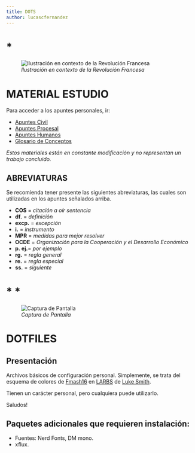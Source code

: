```yaml
---
title: DOTS
author: lucascfernandez
---
```


# *

![*Ilustración en contexto de la Revolución Francesa*](liq.png?raw=true)



# MATERIAL ESTUDIO

Para acceder a los apuntes personales, ir:

* [Apuntes Civil](https://github.com/lucascfernandez/dots/blob/main/civil.html)
* [Apuntes Procesal](https://github.com/lucascfernandez/dots/blob/main/procesal.html)
* [Apuntes Humanos](https://github.com/lucascfernandez/dots/blob/main/humanos.html)
* [Glosario de Conceptos](https://github.com/lucascfernandez/dots/blob/main/conceptos.html)

*Estos materiales están en constante modificación y no representan un trabajo concluido.*

## ABREVIATURAS

Se recomienda tener presente las siguientes abreviaturas, las cuales son utilizadas en los apuntes señalados arriba.

+ **COS**   = *citación a oír sentencia*
+ **df.**   = *definición*
+ **excp.** = *excepción*
+ **i.**   = *instrumento*
+ **MPR**   = *medidas para mejor resolver*
+ **OCDE**  = *Organización para la Cooperación y el Desarrollo Económico*
+ **p. ej.**= *por ejemplo*
+ **rg.**   = *regla general*
+ **re.**   = *regla especial*
+ **ss.**   = *siguiente*

# *	*

![*Captura de Pantalla*](screenshot.png)

# DOTFILES

## Presentación

Archivos básicos de configuración personal. Simplemente, se trata del esquema de colores de [Fmash16](https://github.com/fmash16/dotfiles) en [LARBS](https://larbs.xyz/) de [Luke Smith](https://lukesmith.xyz/).

Tienen un carácter personal, pero cualquiera puede utilizarlo.

Saludos!

## Paquetes adicionales que requieren instalación:

* Fuentes: Nerd Fonts, DM mono.
* xflux.
